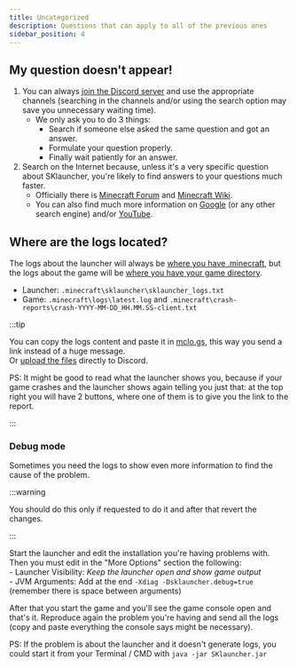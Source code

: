 ```yaml
---
title: Uncategorized
description: Questions that can apply to all of the previous ones
sidebar_position: 4
---
```


## My question doesn't appear!
1. You can always [join the Discord server](https://skmedix.pl/discord) and use the appropriate channels (searching in the channels and/or using the search option may save you unnecessary waiting time).
   - We only ask you to do 3 things:
     - Search if someone else asked the same question and got an answer.
     - Formulate your question properly.
     - Finally wait patiently for an answer.
2. Search on the Internet because, unless it's a very specific question about SKlauncher, you're likely to find answers to your questions much faster.
   - Officially there is [Minecraft Forum](https://www.minecraftforum.net/) and [Minecraft Wiki](https://minecraft.fandom.com/wiki/Minecraft_Wiki).
   - You can also find much more information on [Google](https://www.google.com/) (or any other search engine) and/or [YouTube](https://www.youtube.com/).

## Where are the logs located?
The logs about the launcher will always be [where you have .minecraft](/faq/launcher-related#where-is-sklauncher-installed), but the logs about the game will be [where you have your game directory](/faq/launcher-related#how-does-game-directory-work).

- Launcher: `.minecraft\sklauncher\sklauncher_logs.txt`
- Game: `.minecraft\logs\latest.log` and `.minecraft\crash-reports\crash-YYYY-MM-DD_HH.MM.SS-client.txt`

:::tip

You can copy the logs content and paste it in [mclo.gs](https://mclo.gs/), this way you send a link instead of a huge message.\
Or [upload the files](https://support.discord.com/hc/en-us/articles/25444343291031-File-Attachments-FAQ#h_01J4M00QYZTXY5FV9KDWT05H5T) directly to Discord.

PS: It might be good to read what the launcher shows you, because if your game crashes and the launcher shows again telling you just that: at the top right you will have 2 buttons, where one of them is to give you the link to the report.

:::

### Debug mode
Sometimes you need the logs to show even more information to find the cause of the problem.

:::warning

You should do this only if requested to do it and after that revert the changes.

:::

Start the launcher and edit the installation you're having problems with.\
Then you must edit in the "More Options" section the following:\
\- Launcher Visibility: *Keep the launcher open and show game output*\
\- JVM Arguments: Add at the end `-Xdiag -Dsklauncher.debug=true` (remember there is space between arguments)

After that you start the game and you'll see the game console open and that's it. Reproduce again the problem you're having and send all the logs (copy and paste everything the console says might be necessary).

PS: If the problem is about the launcher and it doesn't generate logs, you could start it from your Terminal / CMD with `java -jar SKlauncher.jar`
